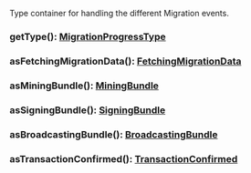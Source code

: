 Type container for handling the different Migration events.

### getType(): [MigrationProgressType](#migrationprogresstype)

### asFetchingMigrationData(): [FetchingMigrationData](#fetchingmigrationdata)

### asMiningBundle(): [MiningBundle](#miningbundle)

### asSigningBundle(): [SigningBundle](#signingbundle)

### asBroadcastingBundle(): [BroadcastingBundle](#broadcastingbundle)

### asTransactionConfirmed(): [TransactionConfirmed](#transactionconfirmed)
